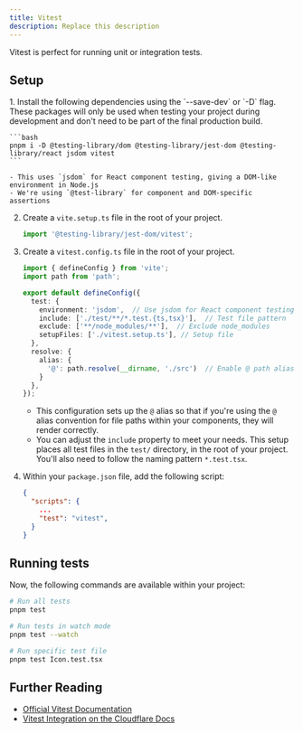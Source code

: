 ```yaml
---
title: Vitest
description: Replace this description
---
```



Vitest is perfect for running unit or integration tests.

## Setup

<Steps>
1. Install the following dependencies using the `--save-dev` or `-D` flag. These packages will only be used when testing your project during development and don't need to be part of the final production build.

    ```bash
    pnpm i -D @testing-library/dom @testing-library/jest-dom @testing-library/react jsdom vitest
    ```

    - This uses `jsdom` for React component testing, giving a DOM-like environment in Node.js
    - We're using `@test-library` for component and DOM-specific assertions

2. Create a `vite.setup.ts` file in the root of your project.

    ```ts title="/vite.setup.ts"
    import '@testing-library/jest-dom/vitest';
    ```

3. Create a `vitest.config.ts` file in the root of your project.

    ```ts title="/vitest.config.ts"
    import { defineConfig } from 'vite';
    import path from 'path';

    export default defineConfig({
      test: {
        environment: 'jsdom',  // Use jsdom for React component testing
        include: ['./test/**/*.test.{ts,tsx}'],  // Test file pattern
        exclude: ['**/node_modules/**'],  // Exclude node_modules
        setupFiles: ['./vitest.setup.ts'], // Setup file
      },
      resolve: {
        alias: {
          '@': path.resolve(__dirname, './src')  // Enable @ path alias
        }
      },
    });
    ```

    - This configuration sets up the `@` alias so that if you're using the `@` alias convention for file paths within your components, they will render correctly.
    - You can adjust the `include` property to meet your needs. This setup places all test files in the `test/` directory, in the root of your project. You'll also need to follow the naming pattern `*.test.tsx`.

4. Within your `package.json` file, add the following script:

    ```json package.json
    {
      "scripts": {
        ...
        "test": "vitest",
      }
    }
    ```
</Steps>

## Running tests

Now, the following commands are available within your project:

```bash
# Run all tests
pnpm test

# Run tests in watch mode
pnpm test --watch

# Run specific test file
pnpm test Icon.test.tsx
```

## Further Reading

- [Official Vitest Documentation](https://vitest.dev/)
- [Vitest Integration on the Cloudflare Docs](https://developers.cloudflare.com/workers/testing/vitest-integration/)


